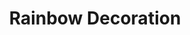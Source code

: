 ---
title: "Rainbow Decoration"
subtitle: ""
creator: ""
categories: ["art"]
featuredImage: "../src/assets/images/item/art/DSC02796.png"
views: ["../src/assets/images/item/art/DSC02796.png","../src/assets/images/item/art/DSC02797.png"]
nextItem: []
---